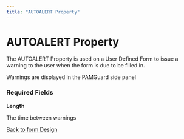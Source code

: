 ```yaml
---
title: "AUTOALERT Property"
---
```

AUTOALERT Property
==================

The AUTOALERT Property is used on a User Defined Form to issue a warning to the user when the form is due to be filled in.

Warnings are displayed in the PAMGuard side panel

### Required Fields

**Length**

The time between warnings

  
  

[Back to form Design](./designingForms.html)